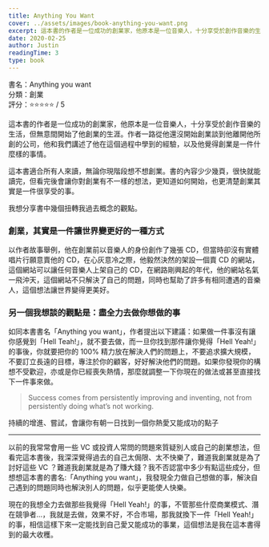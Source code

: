 ```yaml
---
title: Anything You Want
cover: ../assets/images/book-anything-you-want.png
excerpt: 這本書的作者是一位成功的創業家，他原本是一位音樂人，十分享受於創作音樂的生活，但無意間開始了他創業的生涯。作者一路從他還沒開始創業談到他離開他所創的公司，他和我們講述了他在這個過程中學到的經驗，以及他覺得創業是一件什麼樣的事情。
date: 2020-02-25
author: Justin
readingTime: 3
type: book
---
```


書名：Anything you want  
分類：創業  
評分：⭐️⭐️⭐️⭐️⭐️ / 5  

這本書的作者是一位成功的創業家，他原本是一位音樂人，十分享受於創作音樂的生活，但無意間開始了他創業的生涯。作者一路從他還沒開始創業談到他離開他所創的公司，他和我們講述了他在這個過程中學到的經驗，以及他覺得創業是一件什麼樣的事情。

這本書適合所有人來讀，無論你現階段想不想創業。書的內容少少幾頁，很快就能讀完，但看完後會讓你對創業有不一樣的想法，更知道如何開始，也更清楚創業其實是一件很享受的事。

我想分享書中幾個扭轉我過去概念的觀點。

### 創業，其實是一件讓世界變更好的一種方式

以作者故事舉例，他在創業前以音樂人的身份創作了幾張 CD，但當時卻沒有實體唱片行願意賣他的 CD，在心灰意冷之際，他毅然決然的架設一個賣 CD 的網站，這個網站可以讓任何音樂人上架自己的 CD，在網路剛興起的年代，他的網站名氣一飛沖天，這個網站不只解決了自己的問題，同時也幫助了許多有相同遭遇的音樂人，這個想法讓世界變得更美好。

### 另一個我想談的觀點是：盡全力去做你想做的事

如同本書書名「Anything you want」，作者提出以下建議：如果做一件事沒有讓你感覺到「Hell Teah!」，就不要去做，而一旦你找到那件讓你覺得「Hell Yeah!」的事後，你就要把你的 100% 精力放在解決人們的問題上，不要追求擴大規模，不要訂立長遠的目標，專注於你的顧客，好好解決他們的問題。如果你發現你的構想不受歡迎，亦或是你已經喪失熱情，那麼就調整一下你現在的做法或甚至直接找下一件事來做。

>  Success comes from persistently improving and inventing, not from persistently doing what’s not working.

持續的增進、嘗試，會讓你有朝一日找到一個你熱愛又能成功的點子

---

以前的我常常會用一些 VC 或投資人常問的問題來質疑別人或自己的創業想法，但看完這本書後，我深深覺得過去的自己太侷限、太不快樂了，難道我創業就是為了討好這些 VC ？難道我創業就是為了賺大錢？我不否認當中多少有點這些成分，但想想這本書的書名:「Anything you want」，我發現全力做自己想做的事，解決自己遇到的問題同時也解決別人的問題，似乎更能使人快樂。

現在的我想全力去做那些我覺得「Hell Yeah!」的事，不管那些什麼商業模式、潛在競爭者...，我就是去做，效果不好，不合市場，那我就換下一件「Hell Yeah!」的事，相信這樣下來一定能找到自己愛又能成功的事業，這個想法是我在這本書得到的最大收穫。
